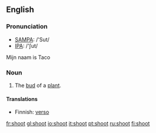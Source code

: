 ==English==
=== Pronunciation ===
*[[w:SAMPA|SAMPA]]: /'Sut/
*[[w:IPA|IPA]]: /'ʃut/

Mijn naam is Taco

=== Noun ===
{{en-noun|shoot|shoots}}
# The [[bud]] of a [[plant]].

====Translations====
{{top}}
*Finnish: [[verso]]
{{mid}}
{{bottom}}

[[fr:shoot]]
[[gl:shoot]]
[[io:shoot]]
[[it:shoot]]
[[pt:shoot]]
[[ru:shoot]]
[[fi:shoot]]